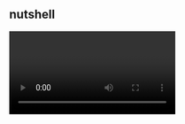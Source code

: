 ## nutshell

<Video n={0} float="left" marginRight="1em" />

There's a community of enthusiasts, mostly congregated at [Conwaylife](https://conwaylife.com/forums), that use programs like [Golly](https://golly.sourceforge.net) to explore *cellular automata:* simulations that put cells on a grid and make them interact with neighboring cells according to specific rules.

That's all there is to it, really, but the appeal is that even simple rules can give rise to hosts of crazy-complex interactions. The most-famous cellular automaton in this respect is Conway's Game of Life, devised by mathematician John Conway (RIP 2020) in the 1960s.

Conway's Game of Life is awesome, and you can look it up to find out more about how it works and why people like it. But there are a whole lot more CA out there to explore! So Golly, the software from earlier, actually lets you make up your own with a sort of built-in programming language: you can feed it a bunch of rules like "if a blue cell is surrounded by three yellow neighbors, it transitions into a yellow cell" and that translates into a whole cellular-automaton system for you to explore. But the problem's that this language is pretty primitive. It lets you describe any CA that Golly could possibly simulate, so it's definitely complete, but it's way lower-level than is helpful sometimes.

<Image n={0} float="right" marginLeft="1em" />

Personally, I had this idea one day that I wanted to implement [Brainfuck](https://esolangs.org/wiki/Brainfuck) as a cellular automaton. But doing it in Golly's CA language would have me writing about a thousand lines of text by hand!

[TODO: finish explaining the video etc]
